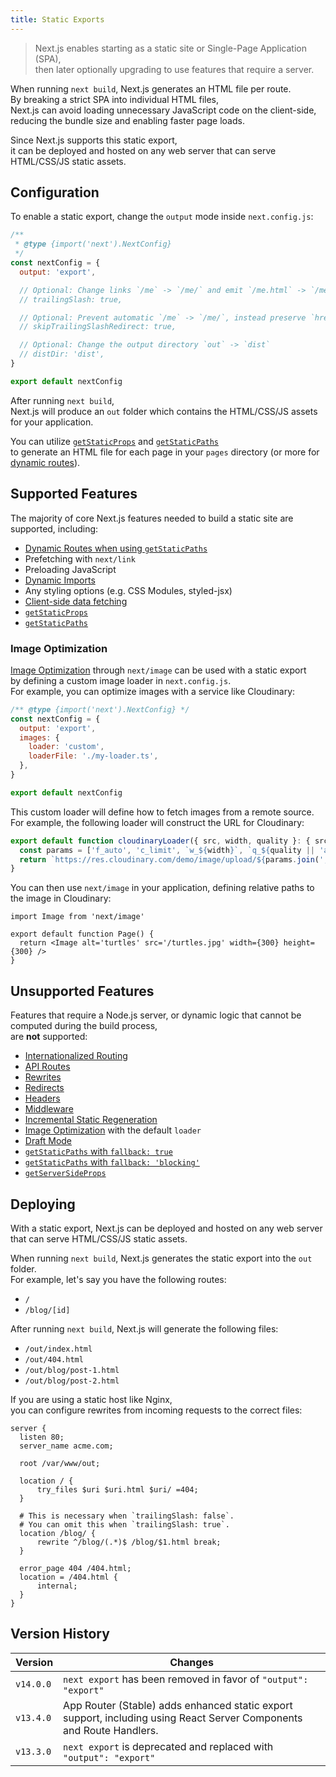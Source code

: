 ```yaml
---
title: Static Exports
---
```


> Next.js enables starting as a static site or Single-Page Application (SPA),  
> then later optionally upgrading to use features that require a server.

When running `next build`, Next.js generates an HTML file per route.  
By breaking a strict SPA into individual HTML files,  
Next.js can avoid loading unnecessary JavaScript code on the client-side,  
reducing the bundle size and enabling faster page loads.

Since Next.js supports this static export,  
it can be deployed and hosted on any web server that can serve HTML/CSS/JS static assets.

## Configuration

To enable a static export, change the `output` mode inside `next.config.js`:

```js filename="next.config.mjs" highlight={5}
/**
 * @type {import('next').NextConfig}
 */
const nextConfig = {
  output: 'export',

  // Optional: Change links `/me` -> `/me/` and emit `/me.html` -> `/me/index.html`
  // trailingSlash: true,

  // Optional: Prevent automatic `/me` -> `/me/`, instead preserve `href`
  // skipTrailingSlashRedirect: true,

  // Optional: Change the output directory `out` -> `dist`
  // distDir: 'dist',
}

export default nextConfig
```

After running `next build`,  
Next.js will produce an `out` folder which contains the HTML/CSS/JS assets for your application.

You can utilize [`getStaticProps`](/docs/pages/building-your-application/data-fetching/get-static-props) and [`getStaticPaths`](/docs/pages/building-your-application/data-fetching/get-static-paths)  
to generate an HTML file for each page in your `pages` directory (or more for [dynamic routes](/docs/app/building-your-application/routing/dynamic-routes)).

## Supported Features

The majority of core Next.js features needed to build a static site are supported, including:

- [Dynamic Routes when using `getStaticPaths`](/docs/app/building-your-application/routing/dynamic-routes)
- Prefetching with `next/link`
- Preloading JavaScript
- [Dynamic Imports](/docs/pages/building-your-application/optimizing/lazy-loading)
- Any styling options (e.g. CSS Modules, styled-jsx)
- [Client-side data fetching](/docs/pages/building-your-application/data-fetching/client-side)
- [`getStaticProps`](/docs/pages/building-your-application/data-fetching/get-static-props)
- [`getStaticPaths`](/docs/pages/building-your-application/data-fetching/get-static-paths)

### Image Optimization

[Image Optimization](/docs/app/building-your-application/optimizing/images) through `next/image` can be used with a static export  
by defining a custom image loader in `next.config.js`.  
For example, you can optimize images with a service like Cloudinary:

```js filename="next.config.mjs"
/** @type {import('next').NextConfig} */
const nextConfig = {
  output: 'export',
  images: {
    loader: 'custom',
    loaderFile: './my-loader.ts',
  },
}

export default nextConfig
```

This custom loader will define how to fetch images from a remote source.  
For example, the following loader will construct the URL for Cloudinary:

```ts filename="my-loader.ts"
export default function cloudinaryLoader({ src, width, quality }: { src: string; width: number; quality?: number }) {
  const params = ['f_auto', 'c_limit', `w_${width}`, `q_${quality || 'auto'}`]
  return `https://res.cloudinary.com/demo/image/upload/${params.join(',')}${src}`
}
```

You can then use `next/image` in your application, defining relative paths to the image in Cloudinary:

```tsx filename="app/page.tsx"
import Image from 'next/image'

export default function Page() {
  return <Image alt='turtles' src='/turtles.jpg' width={300} height={300} />
}
```

## Unsupported Features

Features that require a Node.js server, or dynamic logic that cannot be computed during the build process,  
are **not** supported:

- [Internationalized Routing](/docs/pages/building-your-application/routing/internationalization)
- [API Routes](/docs/pages/building-your-application/routing/api-routes)
- [Rewrites](/docs/pages/api-reference/next-config-js/rewrites)
- [Redirects](/docs/pages/api-reference/next-config-js/redirects)
- [Headers](/docs/pages/api-reference/next-config-js/headers)
- [Middleware](/docs/pages/building-your-application/routing/middleware)
- [Incremental Static Regeneration](/docs/pages/building-your-application/data-fetching/incremental-static-regeneration)
- [Image Optimization](/docs/pages/building-your-application/optimizing/images) with the default `loader`
- [Draft Mode](/docs/pages/building-your-application/configuring/draft-mode)
- [`getStaticPaths` with `fallback: true`](/docs/pages/api-reference/functions/get-static-paths#fallback-true)
- [`getStaticPaths` with `fallback: 'blocking'`](/docs/pages/api-reference/functions/get-static-paths#fallback-blocking)
- [`getServerSideProps`](/docs/pages/building-your-application/data-fetching/get-server-side-props)

## Deploying

With a static export, Next.js can be deployed and hosted on any web server  
that can serve HTML/CSS/JS static assets.

When running `next build`, Next.js generates the static export into the `out` folder.  
For example, let's say you have the following routes:

- `/`
- `/blog/[id]`

After running `next build`, Next.js will generate the following files:

- `/out/index.html`
- `/out/404.html`
- `/out/blog/post-1.html`
- `/out/blog/post-2.html`

If you are using a static host like Nginx,  
you can configure rewrites from incoming requests to the correct files:

```nginx filename="nginx.conf"
server {
  listen 80;
  server_name acme.com;

  root /var/www/out;

  location / {
      try_files $uri $uri.html $uri/ =404;
  }

  # This is necessary when `trailingSlash: false`.
  # You can omit this when `trailingSlash: true`.
  location /blog/ {
      rewrite ^/blog/(.*)$ /blog/$1.html break;
  }

  error_page 404 /404.html;
  location = /404.html {
      internal;
  }
}
```

## Version History

| Version   | Changes                                                                                                              |
| --------- | -------------------------------------------------------------------------------------------------------------------- |
| `v14.0.0` | `next export` has been removed in favor of `"output": "export"`                                                      |
| `v13.4.0` | App Router (Stable) adds enhanced static export support, including using React Server Components and Route Handlers. |
| `v13.3.0` | `next export` is deprecated and replaced with `"output": "export"`                                                   |
